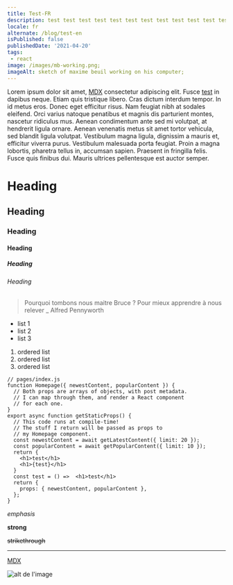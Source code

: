 ```yaml
---
title: Test-FR
description: test test test test test test test test test test test test test test test test test test test test test test test test test test test test
locale: fr
alternate: /blog/test-en
isPublished: false
publishedDate: '2021-04-20'
tags: 
 - react
image: /images/mb-working.png;
imageAlt: sketch of maxime beuil working on his computer;
---
```


Lorem ipsum dolor sit amet, [MDX](https://mdxjs.com) consectetur adipiscing elit. Fusce [test](/) in dapibus neque. Etiam quis tristique libero. Cras dictum interdum tempor. In id metus eros. Donec eget efficitur risus. Nam feugiat nibh at sodales eleifend. Orci varius natoque penatibus et magnis dis parturient montes, nascetur ridiculus mus. Aenean condimentum ante sed mi volutpat, at hendrerit ligula ornare. Aenean venenatis metus sit amet tortor vehicula, sed blandit ligula volutpat. Vestibulum magna ligula, dignissim a mauris et, efficitur viverra purus. Vestibulum malesuada porta feugiat. Proin a magna lobortis, pharetra tellus in, accumsan sapien. Praesent in fringilla felis. Fusce quis finibus dui. Mauris ultrices pellentesque est auctor semper.

# Heading
## Heading
### Heading
#### Heading
##### Heading
###### Heading

> Pourquoi tombons nous maitre Bruce ? Pour mieux apprendre à nous relever _ Alfred Pennyworth

- list 1
- list 2
- list 3

1. ordered list
2. ordered list
3. ordered list

```JSX filename="index.js"
// pages/index.js
function Homepage({ newestContent, popularContent }) {
  // Both props are arrays of objects, with post metadata.
  // I can map through them, and render a React component
  // for each one.
}
export async function getStaticProps() {
  // This code runs at compile-time!
  // The stuff I return will be passed as props to
  // my Homepage component.
  const newestContent = await getLatestContent({ limit: 20 });
  const popularContent = await getPopularContent({ limit: 10 });
  return {
    <h1>test</h1>
    <h1>{test}</h1>
  }
  const test = () =>  <h1>test</h1>
  return {
    props: { newestContent, popularContent },
  };
}
```

_emphasis_

**strong**

~~strikethrough~~

***

[MDX](https://mdxjs.com)

![alt de l'image](/images/mb-working.png)